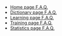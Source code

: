 - [Home page F.A.Q.](/faq/home/en)
- [Dictionary page F.A.Q.](/faq/dictionary/en)
- [Learning page F.A.Q.](l/faq/earning/en)
- [Training page F.A.Q.](/faq/training/en)
- [Statistics page F.A.Q.](/faq/statistics/en)
